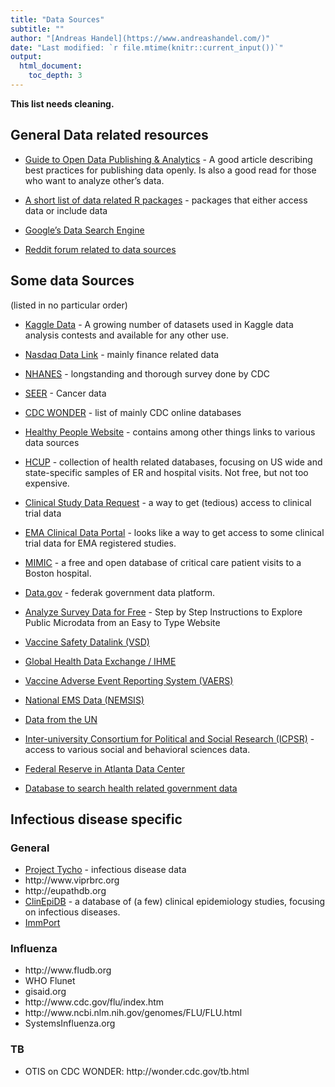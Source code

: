 ```yaml
---
title: "Data Sources"
subtitle: ""
author: "[Andreas Handel](https://www.andreashandel.com/)"
date: "Last modified: `r file.mtime(knitr::current_input())`"
output: 
  html_document:
    toc_depth: 3
---
```


__This list needs cleaning.__


## General Data related resources

* [Guide to Open Data Publishing & Analytics](http://blog.kaggle.com/2016/10/21/a-guide-to-open-data-publishing-analytics/) - A good article describing best practices for publishing data openly. Is also a good read for those who want to analyze other's data.

* [A short list of data related R packages](https://rviews.rstudio.com/2017/11/01/r-data-packages/) - packages that either access data or include data

* [Google's Data Search Engine](https://toolbox.google.com/datasetsearch)

* [Reddit forum related to data sources](https://www.reddit.com/r/datasets/)

## Some data Sources
(listed in no particular order)

* [Kaggle Data](https://www.kaggle.com/datasets) - A growing number of datasets used in Kaggle data analysis contests and available for any other use.

* [Nasdaq Data Link](https://data.nasdaq.com/) - mainly finance related data

* [NHANES](http://www.cdc.gov/nchs/nhanes.htm) - longstanding and thorough survey done by CDC

* [SEER](http://seer.cancer.gov/) - Cancer data

* [CDC WONDER](http://wonder.cdc.gov/) - list of mainly CDC online databases

* [Healthy People Website](https://health.gov/healthypeople) - contains among other things links to various data sources

* [HCUP](https://www.hcup-us.ahrq.gov/)  - collection of health related databases, focusing on US wide and state-specific samples of ER and hospital visits. Not free, but not too expensive.

* [Clinical Study Data Request](https://www.clinicalstudydatarequest.com/) - a way to get (tedious) access to clinical trial data

* [EMA Clinical Data Portal](https://clinicaldata.ema.europa.eu/web/cdp/home) - looks like a way to get access to some clinical trial data for EMA registered studies.

* [MIMIC](https://mimic.physionet.org/) - a free and open database of critical care patient visits to a Boston hospital.

* [Data.gov](http://www.data.gov/) - federak government data platform.

* [Analyze Survey Data for Free](http://asdfree.com/) - Step by Step Instructions to Explore Public Microdata from an Easy to Type Website

* [Vaccine Safety Datalink (VSD)](https://www.cdc.gov/vaccinesafety/ensuringsafety/monitoring/vsd/accessing-data.html)

* [Global Health Data Exchange / IHME](http://ghdx.healthdata.org/)

* [Vaccine Adverse Event Reporting System (VAERS)](https://vaers.hhs.gov/)

* [National EMS Data (NEMSIS)](https://nemsis.org/)

* [Data from the UN](http://data.un.org/)

* [Inter-university Consortium for Political and Social Research (ICPSR)](http://www.icpsr.umich.edu/) - access to various social and behavioral sciences data.

* [Federal Reserve in Atlanta Data Center](http://acrdc.gsu.edu/index.html)

* [Database to search health related government data](https://www.healthdata.gov/)



## Infectious disease specific

### General
* [Project Tycho](https://www.tycho.pitt.edu/) - infectious disease data
* http://www.viprbrc.org
* http://eupathdb.org
* [ClinEpiDB](https://clinepidb.org) - a database of (a few) clinical epidemiology studies, focusing on infectious diseases. 
* [ImmPort](https://immport.niaid.nih.gov)

### Influenza 
* http://www.fludb.org
*	WHO Flunet
*	gisaid.org
*	http://www.cdc.gov/flu/index.htm
*	http://www.ncbi.nlm.nih.gov/genomes/FLU/FLU.html
*	SystemsInfluenza.org

### TB 
*	OTIS on CDC WONDER: http://wonder.cdc.gov/tb.html



